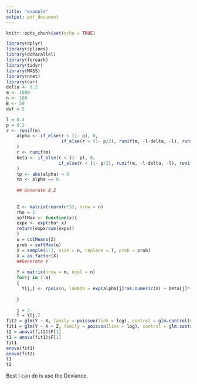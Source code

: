 ```yaml
---
title: "example"
output: pdf_document
---
```


```r
knitr::opts_chunk$set(echo = TRUE)
```

```r
library(dplyr)
library(splines)
library(doParallel)
library(foreach)
library(tidyr)
library(MASS)
library(nnet)
library(car)
delta <- 0.2
m <- 1000
n <- 100
B <- 50
dof = 5

l = 0.4
p = 0.2
r <- runif(m)
    alpha <- if_else(r < (1- p), 0, 
                     if_else(r < (1- p/2), runif(m, -l-delta, -l), runif(m, l,l+delta))
    )
    r <- runif(m)
    beta <- if_else(r < (1- p), 0, 
                    if_else(r < (1- p/2), runif(m, -l-delta, -l), runif(m, l,l+delta))
    )
    tp <- abs(alpha) > 0  
    tn <- alpha == 0 
    
    ## Generate X,Z
    
    
    Z <- matrix(rnorm(n*3), nrow = n)
    rho = 1
    softMax <- function(x){
    expx <- exp(rho* x)
    return(expx/sum(expx))
    }
    u = colMeans(Z)
    prob = softMax(u)
    X = sample(1:3, size = n, replace = T, prob = prob)
    X = as.factor(X)
    ##Generate Y
    
    Y = matrix(nrow = m, ncol = n)
    for(j in 1:m)  
    {
      Y[j,] <- rpois(n, lambda = exp(alpha[j]*as.numeric(X) + beta[j]*(Z%*%c(1,0.5,0.2))))
      
    }

    j = 3
    Y = Y[j,]
fit2 = glm(Y ~ X, family = poisson(link = log), control = glm.control(maxit = 100))
fit1 = glm(Y ~ X + Z, family = poisson(link = log), control = glm.control(maxit = 100))
t2 = anova(fit2)$F[1]
t1 = anova(fit1)$F[1]
fit1
anova(fit1)
anova(fit2)
t1
t2

```
Best I can do is use the Deviance.

